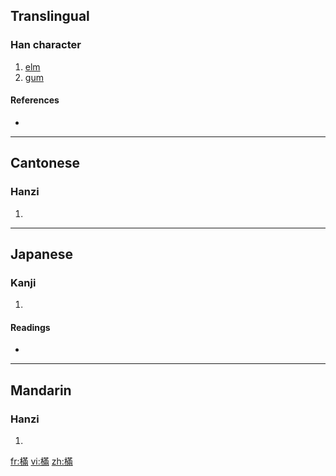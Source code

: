 ==Translingual==

===Han character===
{{Han char|rn=75|rad=木|as=11|sn=15|four=5402<sub>7</sub>|canj=木廿中月 (DTLB)}}

# [[elm]]
# [[gum]]

====References====
* {{Han ref|kx=0551.010|dkj=15452|dj=0939.020|hdz=21274.010|uh=6A20|ud=27168|bh=E5D2|bd=58834}}

----

==Cantonese==

===Hanzi===
{{yue-hanzi|jyut=|y=mun4}}

# {{defn|Cantonese|sort=木11}}

----

==Japanese==

===Kanji===
{{ja-kanji|grade=|rs=木11}}

# {{defn|Japanese|sort=木11}}

====Readings====
* {{ja-readings|on=[[ぼん]] (bon), [[もん]] (mon), [[ばん]] (ban), [[まん]] (man)|kun=}}

----

==Mandarin==

===Hanzi===
{{cmn-hanzi|pin=[[mén]] ([[men2]])|wg=men<sup>2</sup>}}

# {{defn|Mandarin|sort=木11}}

[[fr:樠]]
[[vi:樠]]
[[zh:樠]]